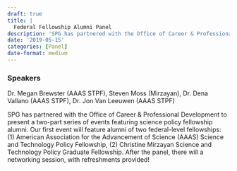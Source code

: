 ```yaml
---
draft: true 
title: |
  Federal Fellowship Alumni Panel
description: 'SPG has partnered with the Office of Career & Professional Development to present a two-part series of events featuring science policy fellowship alumni.'
date: '2019-05-15'
categories: [Panel]
date-format: medium 
---
```



### Speakers  
Dr. Megan Brewster (AAAS STPF), Steven Moss (Mirzayan), Dr. Dena Vallano (AAAS STPF), Dr. Jon Van Leeuwen (AAAS STPF)

SPG has partnered with the Office of Career & Professional Development to present a two-part series of events featuring science policy fellowship alumni. Our first event will feature alumni of two federal-level fellowships: (1) American Association for the Advancement of Science (AAAS) Science and Technology Policy Fellowship, (2) Christine Mirzayan Science and Technology Policy Graduate Fellowship. After the panel, there will a networking session, with refreshments provided!


